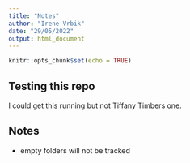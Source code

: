 ```yaml
---
title: "Notes"
author: "Irene Vrbik"
date: "29/05/2022"
output: html_document
---
```


```r
knitr::opts_chunk$set(echo = TRUE)
```

## Testing this repo

I could get this running but not Tiffany Timbers one. 

## Notes

- empty folders will not be tracked